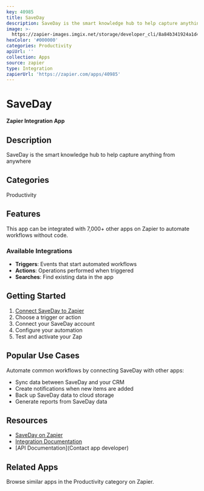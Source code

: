 ```yaml
---
key: 40985
title: SaveDay
description: SaveDay is the smart knowledge hub to help capture anything from anywhere
image: >-
  https://zapier-images.imgix.net/storage/developer_cli/8a84b341924a1d4b54ad877eb6506ab3.png?auto=format%2Ccompress&ixlib=python-3.0.0&q=50
hexColor: '#000000'
categories: Productivity
apiUrl: ''
collection: Apps
source: zapier
type: Integration
zapierUrl: 'https://zapier.com/apps/40985'
---
```

# SaveDay

**Zapier Integration App**

## Description

SaveDay is the smart knowledge hub to help capture anything from anywhere

## Categories

Productivity

## Features

This app can be integrated with 7,000+ other apps on Zapier to automate workflows without code.

### Available Integrations

- **Triggers**: Events that start automated workflows
- **Actions**: Operations performed when triggered
- **Searches**: Find existing data in the app

## Getting Started

1. [Connect SaveDay to Zapier](https://zapier.com/apps/40985)
2. Choose a trigger or action
3. Connect your SaveDay account
4. Configure your automation
5. Test and activate your Zap

## Popular Use Cases

Automate common workflows by connecting SaveDay with other apps:

- Sync data between SaveDay and your CRM
- Create notifications when new items are added
- Back up SaveDay data to cloud storage
- Generate reports from SaveDay data

## Resources

- [SaveDay on Zapier](https://zapier.com/apps/40985)
- [Integration Documentation](https://zapier.com/apps/40985/integrations)
- [API Documentation](Contact app developer)

## Related Apps

Browse similar apps in the Productivity category on Zapier.
